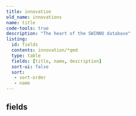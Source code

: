```yaml
---
title: innovation
old_name: innovations
name: title
code-tools: true
description: "The heart of the SWINNO database"
listing:
  id: fields
  contents: innovation/*qmd
  type: table
  fields: [title, name, description]
  sort-ui: false
  sort:
   - sort-order
   - name
---
```


## fields
:::{ #fields }
:::
